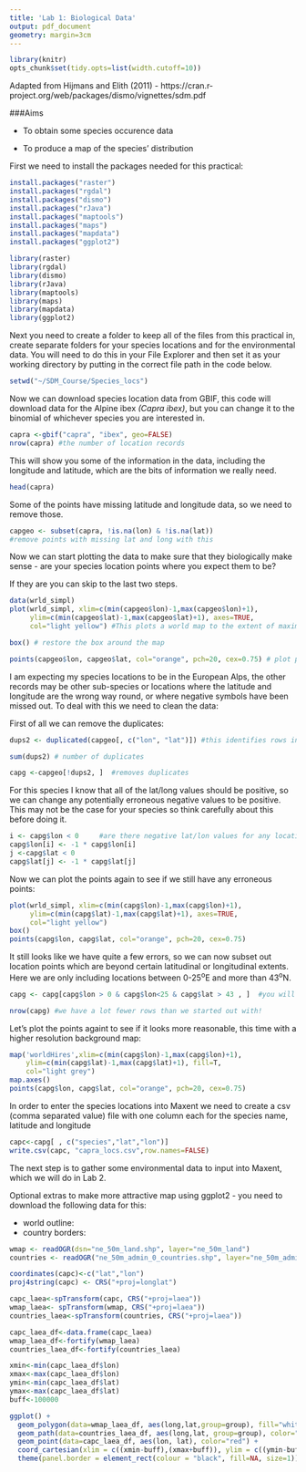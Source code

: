 ```yaml
---
title: 'Lab 1: Biological Data'
output: pdf_document
geometry: margin=3cm
---
```


```r
library(knitr)
opts_chunk$set(tidy.opts=list(width.cutoff=10))
```

Adapted from Hijmans and Elith (2011) - https://cran.r-project.org/web/packages/dismo/vignettes/sdm.pdf

###Aims


* To obtain some species occurence data

* To produce a map of the species' distribution

First we need to install the packages needed for this practical:

```r
install.packages("raster")
install.packages("rgdal")
install.packages("dismo")
install.packages("rJava")
install.packages("maptools")
install.packages("maps")
install.packages("mapdata")
install.packages("ggplot2")
```

```r
library(raster)
library(rgdal)
library(dismo)
library(rJava)
library(maptools)
library(maps)    
library(mapdata)
library(ggplot2)
```

Next you need to create a folder to keep all of the files from this practical in, create separate folders for your species locations and for the environmental data. You will need to do this in your File Explorer and then set it as your working directory by putting in the correct file path in the code below. 

```r
setwd("~/SDM_Course/Species_locs")
```


Now we can download species location data from GBIF, this code will download data for the Alpine ibex _(Capra ibex)_, but you can change it to the binomial of whichever species you are interested in.


```r
capra <-gbif("capra", "ibex", geo=FALSE)
nrow(capra) #the number of location records
```


This will show you some of the information in the data, including the longitude and latitude, which are the bits of information  we really need. 


```r
head(capra)
```

Some of the points have missing latitude and longitude data, so we need to remove those.


```r
capgeo <- subset(capra, !is.na(lon) & !is.na(lat)) 
#remove points with missing lat and long with this
```


Now we can start plotting the data to make sure that they biologically make sense - are your species location points where you expect them to be?

If they are you can skip to the last two steps.


```r
data(wrld_simpl)
plot(wrld_simpl, xlim=c(min(capgeo$lon)-1,max(capgeo$lon)+1), 
     ylim=c(min(capgeo$lat)-1,max(capgeo$lat)+1), axes=TRUE, 
     col="light yellow") #This plots a world map to the extent of maximum and minimum latitude and longitude (plus 1 degree).

box() # restore the box around the map

points(capgeo$lon, capgeo$lat, col="orange", pch=20, cex=0.75) # plot points
```

I am expecting my species locations to be in the European Alps, the other records may be other sub-species or locations where the latitude and longitude are the wrong way round, or where negative symbols have been missed out. To deal with this we need to clean the data:

First of all we can remove the duplicates:


```r
dups2 <- duplicated(capgeo[, c("lon", "lat")]) #this identifies rows in the data which have the same latitude and longitude. It is also good to remove duplicates as it will make the modelling process faster

sum(dups2) # number of duplicates

capg <-capgeo[!dups2, ]  #removes duplicates
```


For this species I know that all of the lat/long values should be positive, so we can change any potentially erroneous negative values to be positive. This may not be the case for your species so think carefully about this before doing it.


```r
i <- capg$lon < 0     #are there negative lat/lon values for any locations - all should be positive, because of the expected distribution of this species. This might not be the case for your species.
capg$lon[i] <- -1 * capg$lon[i]
j <-capg$lat < 0
capg$lat[j] <- -1 * capg$lat[j]
```


Now we can plot the points again to see if we still have any erroneous points:


```r
plot(wrld_simpl, xlim=c(min(capg$lon)-1,max(capg$lon)+1), 
     ylim=c(min(capg$lat)-1,max(capg$lat)+1), axes=TRUE, 
     col="light yellow")
box()
points(capg$lon, capg$lat, col="orange", pch=20, cex=0.75)
```


It still looks like we have quite a few errors, so we can now subset out location points which are beyond certain latitudinal or longitudinal extents. Here we are only including locations between 0-25^o^E and more than 43^o^N.


```r
capg <- capg[capg$lon > 0 & capg$lon<25 & capg$lat > 43 , ]  #you will need to change these values to ones are relevant to your species.

nrow(capg) #we have a lot fewer rows than we started out with!
```


Let's plot the points againt to see if it looks more reasonable, this time with a higher resolution background map:
  
  
```r
map('worldHires',xlim=c(min(capg$lon)-1,max(capg$lon)+1), 
    ylim=c(min(capg$lat)-1,max(capg$lat)+1), fill=T, 
    col="light grey")
map.axes()
points(capg$lon, capg$lat, col="orange", pch=20, cex=0.75)

```


In order to enter the species locations into Maxent we need to create a csv (comma separated value) file with one column each for the species name, latitude and longitude


```r
capc<-capg[ , c("species","lat","lon")]
write.csv(capc, "capra_locs.csv",row.names=FALSE)
```


The next step is to gather some environmental data to input into Maxent, which we will do in Lab 2.



Optional extras to make more attractive map using ggplot2 - you need to download the following data for this:

- world outline:
- country borders:


```r

wmap <- readOGR(dsn="ne_50m_land.shp", layer="ne_50m_land")
countries <- readOGR("ne_50m_admin_0_countries.shp", layer="ne_50m_admin_0_countries")

coordinates(capc)<-c("lat","lon")
proj4string(capc) <- CRS("+proj=longlat")

capc_laea<-spTransform(capc, CRS("+proj=laea"))
wmap_laea<- spTransform(wmap, CRS("+proj=laea"))    
countries_laea<-spTransform(countries, CRS("+proj=laea"))

capc_laea_df<-data.frame(capc_laea)
wmap_laea_df<-fortify(wmap_laea)
countries_laea_df<-fortify(countries_laea)

xmin<-min(capc_laea_df$lon)
xmax<-max(capc_laea_df$lon)
ymin<-min(capc_laea_df$lat)
ymax<-max(capc_laea_df$lat)
buff<-100000

ggplot() + 
  geom_polygon(data=wmap_laea_df, aes(long,lat,group=group), fill="white")+
  geom_path(data=countries_laea_df, aes(long,lat, group=group), color="light grey",size=0.1)+
  geom_point(data=capc_laea_df, aes(lon, lat), color="red") +
  coord_cartesian(xlim = c((xmin-buff),(xmax+buff)), ylim = c((ymin-buff),(ymax+buff))) +
  theme(panel.border = element_rect(colour = "black", fill=NA, size=1))
    




```



